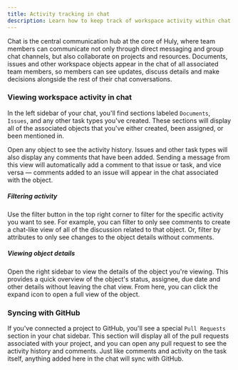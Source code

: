 ```yaml
---
title: Activity tracking in chat
description: Learn how to keep track of workspace activity within chat.
---
```


Chat is the central communication hub at the core of Huly, where team members can communicate not only through direct messaging and group chat channels, but also collaborate on projects and resources. Documents, issues and other workspace objects appear in the chat of all associated team members, so members can see updates, discuss details and make decisions alongside the rest of their chat conversations.

### Viewing workspace activity in chat

In the left sidebar of your chat, you'll find sections labeled `Documents`, `Issues`, and any other task types you've created. These sections will display all of the associated objects that you've either created, been assigned, or been mentioned in.

Open any object to see the activity history. Issues and other task types will also display any comments that have been added. Sending a message from this view will automatically add a comment to that issue or task, and vice versa — comments added to an issue will appear in the chat associated with the object.

##### Filtering activity

Use the filter button in the top right corner to filter for the specific activity you want to see. For example, you can filter to only see comments to create a chat-like view of all of the discussion related to that object. Or, filter by attributes to only see changes to the object details without comments.

##### Viewing object details

Open the right sidebar to view the details of the object you're viewing. This provides a quick overview of the object's status, assignee, due date and other details without leaving the chat view. From here, you can click the expand icon to open a full view of the object.

### Syncing with GitHub

If you've connected a project to GitHub, you'll see a special `Pull Requests` section in your chat sidebar. This section will display all of the pull requests associated with your project, and you can open any pull request to see the activity history and comments. Just like comments and activity on the task itself, anything added here in the chat will sync with GitHub.
